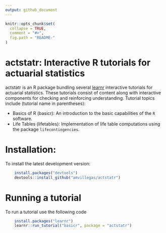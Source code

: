 ```yaml
---
output: github_document
---
```


<!-- README.md is generated from README.Rmd. Please edit that file -->

```r
knitr::opts_chunk$set(
  collapse = TRUE,
  comment = "#>",
  fig.path = "README-"
)
```

actstatr: Interactive R tutorials for actuarial statistics
===========================================================

actstatr is an R package bundling several [learnr](https://rstudio.github.io/learnr/index.html) interactive tutorials for actuarial statistics. These tutorials consist of content along with interactive components for checking and reinforcing understanding. Tutorial topics include (tutorial name in parentheses):

- Basics of R (basicr): An introduction to the basic capabilities of the `R` software.
- Life Tables (lifetables): Implementation of life table  computations using the package `lifecontingencies`.

# Installation:

To install the latest development version: 

```R
    install.packages("devtools")
    devtools::install_github("amvillegas/actstatr")
````

# Running a tutorial

To run a tutorial use the following code

```R
    install.packages("learnr")
    learnr::run_tutorial("basicr", package = "actstatr")
````

